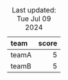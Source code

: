 Table: Last updated: Tue Jul 09 2024

|team  | score|
|:-----|-----:|
|teamA |     5|
|teamB |     5|

